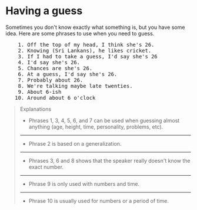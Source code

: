 # Having a guess

Sometimes you don't know exactly what something is, but you have some idea. Here are some phrases to use when you need to guess.

<pre className="text-xl font-semibold font-sans leading-3">
    1. Off the top of my head, I think she's 26.
    2. Knowing (Sri Lankans), he likes cricket.
    3. If I had to take a guess, I'd say she's 26
    4. I'd say she's 26.
    5. Chances are she's 26.
    6. At a guess, I'd say she's 26.
    7. Probably about 26.
    8. We're talking maybe late twenties.
    9. About 6-ish
   10. Around about 6 o'clock
</pre>

> Explanations
>
> - Phrases 1, 3, 4, 5, 6, and 7 can be used when guessing almost anything (age, height, time, personality, problems, etc).
>
> ---
>
> - Phrase 2 is based on a generalization.
>
> ---
>
> - Phrases 3, 6 and 8 shows that the speaker really doesn't know the exact number.
>
> ---
>
> - Phrase 9 is only used with numbers and time.
>
> ---
>
> - Phrase 10 is usually used for numbers or a period of time.
